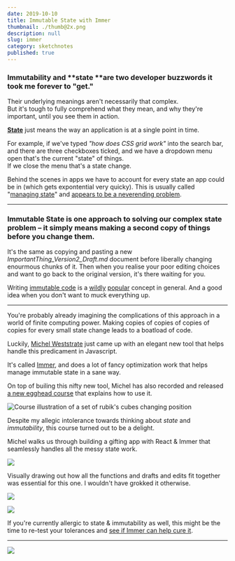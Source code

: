 ```yaml
---
date: 2019-10-10
title: Immutable State with Immer
thumbnail: ./thumb@2x.png
description: null
slug: immer
category: sketchnotes
published: true
---
```



<SketchesContainer>

 ### **Immutability** and **state **are two developer buzzwords it took me forever to "get."

Their underlying meanings aren't necessarily that complex.  
But it's tough to fully comprehend what they mean, and why they're important, until you see them in action.


[**State**](https://en.wikipedia.org/wiki/State_(computer_science)) just means the way an application is at a single point in time.

For example, if we've typed _"how does CSS grid work"_ into the search bar, and there are three checkboxes ticked, and we have a dropdown menu open that's the current "state" of things.  
If we close the menu that's a state change. 

Behind the scenes in apps we have to account for every state an app could be in (which gets expontential very quicky). This is usually called "[managing state](https://codeburst.io/state-management-in-javascript-15d0d98837e1)" and [appears to be a neverending problem](https://medium.com/razroo/the-history-of-javascript-state-management-in-2019-161491d588ed).

---

### **Immutable State** is one approach to solving our complex state problem – it simply means making a second copy of things before you change them.  

It's the same as copying and pasting a new _ImportantThing_Version2_Draft.md_ document before liberally changing enourmous chunks of it.
Then when you realise your poor editing choices and want to go back to the original version, it's there waiting for you.

Writing [immutable code](https://en.wikipedia.org/wiki/Immutable_object) is a [wildly](https://medium.com/tribalscale/understanding-immutability-fdd627b66e58) [popular](https://itnext.io/why-concept-of-immutability-is-so-damn-important-for-a-beginner-front-end-developer-8da85b565c8e) concept in general. And a good idea when you don't want to muck everything up.  

---

You're probably already imagining the complications of this approach in a world of finite computing power.  Making copies of copies of copies of copies for every small state change leads to a boatload of code.

Luckily, [Michel Weststrate](https://twitter.com/mweststrate) just came up with an elegant new tool that helps handle this predicament in Javascript.

It's called [Immer](https://immerjs.github.io/immer/docs/introduction), and does a lot of fancy optimization work that helps manage immutable state in a sane way.

On top of builing this nifty new tool, Michel has also recorded and released [a new egghead course](https://egghead.io/courses/immutable-javascript-data-structures-with-immer?rc=272bjb) that explains how to use it.

<Link to="https://egghead.io/courses/immutable-javascript-data-structures-with-immer?rc=272bjb">

![Course illustration of a set of rubik's cubes changing position](./immutable-javascript-data-structures-with-immer.jpg)

</Link>

Despite my allegic intolerance towards thinking about _state_ and _immutability_, this course turned out to be a delight.  
 
 Michel walks us through building a gifting app with React & Immer that seamlessly handles all the messy state work.

![](./immer-1.png)

Visually drawing out how all the functions and drafts and edits fit together was essential for this one. I wouldn't have grokked it otherwise.

![](./immer-2.png)

![](./immer-3.png)

If you're currently allergic to state & immutability as well, this might be the time to re-test your tolerances and [see if Immer can help cure it](https://egghead.io/courses/immutable-javascript-data-structures-with-immer). 

---

<FullSketchnote coursename="Immutable JavaScript Data Structures with Immer" courselink="https://egghead.io/courses/immutable-javascript-data-structures-with-immer?rc=272bjb">

![](./immer-mini.png)

</FullSketchnote>

</SketchesContainer>